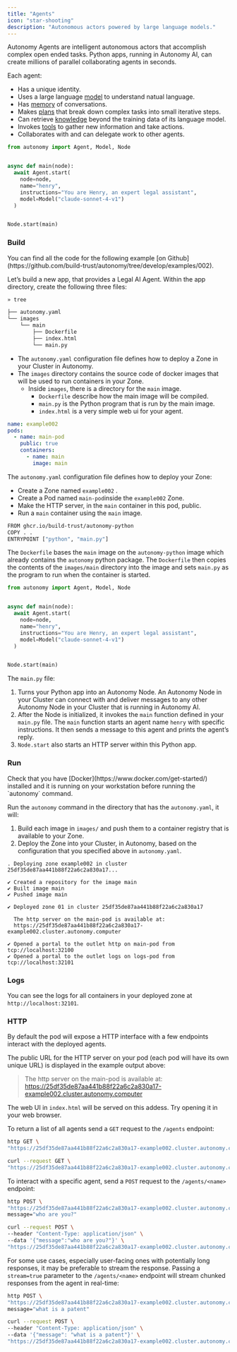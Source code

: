 ```yaml
---
title: "Agents"
icon: "star-shooting"
description: "Autonomous actors powered by large language models."
---
```


Autonomy Agents are intelligent autonomous actors that accomplish complex open ended tasks. Python apps, running in Autonomy AI, can create millions of parallel collaborating agents in seconds.

Each agent:

- Has a unique identity.
- Uses a large language [model](/agents/models) to understand natual language.
- Has [memory](/agents/memory) of conversations.
- Makes [plans](/agents/planning) that break down complex tasks into small iterative steps.
- Can retrieve [knowledge](/agents/knowledge) beyond the training data of its language model.
- Invokes [tools](/agents/tools) to gather new information and take actions.
- Collaborates with and can delegate work to other agents.

<RequestExample>

```python images/main/main.py
from autonomy import Agent, Model, Node


async def main(node):
  await Agent.start(
    node=node,
    name="henry",
    instructions="You are Henry, an expert legal assistant",
    model=Model("claude-sonnet-4-v1")
  )


Node.start(main)
```

</RequestExample>

### Build

<Tip>
  You can find all the code for the following example [on Github](https://github.com/build-trust/autonomy/tree/develop/examples/002).
</Tip>

Let’s build a new app, that provides a Legal AI Agent. Within the app directory, create the following three files:

```bash app
» tree

├── autonomy.yaml
└── images
    └── main
        ├── Dockerfile
        ├── index.html
        └── main.py
```

- The `autonomy.yaml` configuration file defines how to deploy a Zone in your Cluster in Autonomy.
- The `images` directory contains the source code of docker images that will be used to run containers in your Zone.
  - Inside `images`, there is a directory for the `main` image.
    - `Dockerfile` describe how the main image will be compiled.
    - `main.py` is the Python program that is run by the main image.
    - `index.html` is a very simple web ui for your agent.

```yaml autonomy.yaml
name: example002
pods:
  - name: main-pod
    public: true
    containers:
      - name: main
        image: main
```

The `autonomy.yaml` configuration file defines how to deploy your Zone:

- Create a Zone named `example002` .
- Create a Pod named `main-pod`inside the `example002` Zone.
- Make the HTTP server, in the `main` container in this pod, public.
- Run a `main` container using the `main` image.

```bash images/main/Dockerfile
FROM ghcr.io/build-trust/autonomy-python
COPY . .
ENTRYPOINT ["python", "main.py"]
```

The `Dockerfile` bases the `main` image on the `autonomy-python` image which already contains the `autonomy` python package. The `Dockerfile` then copies the contents of the `images/main` directory into the image and sets `main.py` as the program to run when the container is started.

```python images/main/main.py
from autonomy import Agent, Model, Node


async def main(node):
  await Agent.start(
    node=node,
    name="henry",
    instructions="You are Henry, an expert legal assistant",
    model=Model("claude-sonnet-4-v1")
  )


Node.start(main)
```

The `main.py` file:

1. Turns your Python app into an Autonomy Node. An Autonomy Node in your Cluster can connect with and deliver messages to any other Autonomy Node in your Cluster that is running in Autonomy AI.
2. After the Node is initialized, it invokes the `main` function defined in your `main.py` file. The `main` function starts an agent name `henry` with specific instructions. It then sends a message to this agent and prints the agent’s reply.
3. `Node.start` also starts an HTTP server within this Python app.

### Run

<Note>
  Check that you have [Docker](https://www.docker.com/get-started/) installed and it is running on your workstation before running the `autonomy` command.
</Note>

Run the `autonomy` command in the directory that has the `autonomy.yaml`, it will:

1. Build each image in `images/` and push them to a container registry that is available to your Zone.
2. Deploy the Zone into your Cluster, in Autonomy, based on the configuration that you specified above in `autonomy.yaml`.

```
. Deploying zone example002 in cluster 25df35de87aa441b88f22a6c2a830a17...

✔ Created a repository for the image main
✔ Built image main
✔ Pushed image main

✔ Deployed zone 01 in cluster 25df35de87aa441b88f22a6c2a830a17

  The http server on the main-pod is available at:
  https://25df35de87aa441b88f22a6c2a830a17-example002.cluster.autonomy.computer

✔ Opened a portal to the outlet http on main-pod from tcp://localhost:32100
✔ Opened a portal to the outlet logs on logs-pod from tcp://localhost:32101
```

### Logs

You can see the logs for all containers in your deployed zone at `http://localhost:32101`.

### HTTP

By default the pod will expose a HTTP interface with a few endpoints interact with the deployed agents.

The public URL for the HTTP server on your pod (each pod will have its own unique URL) is displayed in the example output above:

> The http server on the main-pod is available at:
> https://25df35de87aa441b88f22a6c2a830a17-example002.cluster.autonomy.computer

The web UI in `index.html` will be served on this addess. Try opening it in your web browser.

To return a list of all agents send a `GET` request to the `/agents` endpoint:

<CodeGroup>

```bash httpie
http GET \
"https://25df35de87aa441b88f22a6c2a830a17-example002.cluster.autonomy.computer/agents"
```


```bash curl
curl --request GET \
"https://25df35de87aa441b88f22a6c2a830a17-example002.cluster.autonomy.computer/agents"
```

</CodeGroup>

To interact with a specific agent, send a `POST` request to the `/agents/<name>` endpoint:

<CodeGroup>

```bash httpie
http POST \
"https://25df35de87aa441b88f22a6c2a830a17-example002.cluster.autonomy.computer/agents/henry" \
message="who are you?"
```


```bash curl
curl --request POST \
--header "Content-Type: application/json" \
--data '{"message":"who are you?"}' \
"https://25df35de87aa441b88f22a6c2a830a17-example002.cluster.autonomy.computer/agents/henry"
```

</CodeGroup>

For some use cases, especially user-facing ones with potentially long responses, it may be preferable to stream the response. Passing a `stream=true` parameter to the `/agents/<name>` endpoint will stream chunked responses from the agent in real-time:

<CodeGroup>

```bash httpie
http POST \
"https://25df35de87aa441b88f22a6c2a830a17-example002.cluster.autonomy.computer/agents/henry?stream=true" \
message="what is a patent"
```


```bash curl
curl --request POST \
--header "Content-Type: application/json" \
--data '{"message": "what is a patent"}' \
"https://25df35de87aa441b88f22a6c2a830a17-example002.cluster.autonomy.computer/agents/henry?stream=true"
```

</CodeGroup>
